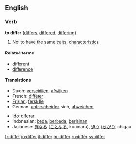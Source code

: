 ==English==
=== Verb ===
'''to differ''' ([[differs]], [[differed]], [[differing]])

# Not to have the same [[traits]], [[characteristic|characteristics]].

====Related terms====
*[[different]]
*[[difference]]

==== Translations ====
{{top}}
*Dutch: [[verschillen]], [[afwijken]]
*French: [[différer]]
*[[Frisian]]: [[ferskille]]
*German: [[unterscheiden]] sich, [[abweichen]]
{{mid}}
*[[Ido]]: [[diferar]]
*Indonesian: [[beda]], [[beda|berbeda]], [[lain|berlainan]]
*Japanese: [[異なる]] ([[ことなる]], kotonaru), [[違う]] ([[ちがう]], chigau
{{bottom}}

[[fr:differ]]
[[io:differ]]
[[it:differ]]
[[hu:differ]]
[[ru:differ]]
[[sv:differ]]